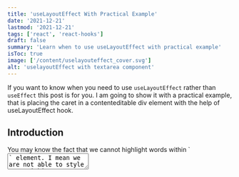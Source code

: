 ```yaml
---
title: 'useLayoutEffect With Practical Example'
date: '2021-12-21'
lastmod: '2021-12-21'
tags: ['react', 'react-hooks']
draft: false
summary: 'Learn when to use useLayoutEffect with practical example'
isToc: true
image: ['/content/uselayouteffect_cover.svg']
alt: 'uselayoutEffect with textarea component'
---
```


If you want to know when you need to use `useLayoutEffect` rather than `useEffect` this post is for you. I am going to show it with a practical example, that is placing the caret in a contenteditable div element with the help of useLayoutEffect hook.

## Introduction

<p> You may know the fact that we cannot highlight words within `<textarea>` element. I mean we are not able to style text within textarea. And if we need such a feature in a React application and if we don't use a 3rd party text editor library like [draft.js](https://draftjs.org/), then we can use `<div contenteditable="true">` that is a div element and it can be editable by user (it does not have to be div element it can be `pre` element or so).</p>
<p> One example why you need **contenteditable** instead of textarea, it is supposed you are building a comment component for your blog site, that is your readers can add comments with this component. And suppose you have some kind of dictionary integration with this comment component, such that while your user types something he or she can see some of unrestricted words or say he/she can see the words written incorrect (without AI) depending on response of the dictionary that you are using.</p>
<p> However in order to use a contenteditable element like a textarea element (thus we can retrieve text data and send it to backend or vice versa) we need to do some extra effort. Because unfortunately a contenteditable element cannot behave exactly as a textarea element.</p>

## Problem

If you have a contenteditable `div` in React application with `dangerouslySetInnerHTML` then you are going to see that your cursor is not at the end of the text but it is at the beginning of the text, and while you type some words, they are written in reverse. In order to fix this we need to place the cursor on every change at the back of the text. And suppose you add some placeCaret logic in your component's code. But this time you are going to face the jumping cursor problem.And to fix that we need to use the `useLayoutEffect` hook.
In fact in this blog first I am going to show how you can create a custom textarea element, that is a simple text editor with an editable div element, and then I am going to show you the **cursor placement problem** I encountered it, and then I am going to show how we can fix it.

In this part we are going to create simple text editor with div contenteditable with inputchange event.

```js {5-9,13} showLineNumbers
import React, { useRef } from 'react'
const TextArea = ({ highlighted, ...rest }) =>
  const editorRef = useRef();

  //onInputChnage callback function
  const handleInputChange = (_) => {
    const editor = editorRef.current
    console.log(editor.innerText)
  }
  return (
    <div
      className="textarea"
      contentEditable
      placeholder="Enter your text here"
      ref={editorRef}
      onInput={handleInputChange}
      spellCheck={false}
      {...rest}
    />
  )
}

export default TextArea
```

For detecting changes inside of an editable element we need to listen `oninput` change event instead of `onchange` event.

### `dangerouslySetInnerHTML`

To keep the component's state in sync, we need to use [`dangerouslySetInnerHTML`](https://reactjs.org/docs/dom-elements.html#dangerouslysetinnerhtml), or you can update value by setting `innerHTML` of `editorRef.current` but it is not a good practice.
In the following code block, I added also the highlighting logic but you don't have to focus on that part, you can find the details of the `utils` functiopn from the source cod that its link in the final code sction:

```js {5,12} showLineNumbers
import React, { useRef, useState } from 'react'
import { getTextSegments, highlightText } from '../utils'
const TextArea = ({ highlighted, ...rest }) => {
  const editorRef = useRef()
  const [lastHtml, setLastHtml] = useState()
  //onInputChnage callback function
  const handleInputChange = (_) => {
    const editor = editorRef.current
    const textSegments = getTextSegments(editor)
    const textContent = textSegments.map(({ text }) => text).join('')
    let html = highlightText(textContent, highlighted) // returns the text with highlighted words
    setLastHtml(html) // sets the html of dangerouslySetInnerHTML
  }
  return (
    <div
      className="textarea"
      contentEditable
      placeholder="Enter your text here"
      ref={editorRef}
      onInput={handleInputChange}
      spellCheck={false}
      dangerouslySetInnerHTML={{ __html: lastHtml }}
      {...rest}
    />
  )
}

export default TextArea
```

If we run our application with the code above we can see that our caret is not behave normal it places at the beginnig of the text and it seems you are writing the words in reverse. See the below gif:

<Accordion title="See Reverse Caret Placement Problem with dangerouslySetInnerHTML">
  <figure className="flex justify-center flex-col items-center">
    <Image
      alt="dangerouslySetInnerHTML weird caret position"
      src="/content/weird_cursor.gif"
      width="506"
      height="239"
    />
    <figcaption className="text-sm italic">
      Weird behaviour of caret after dangerouslySetInnerHTML
    </figcaption>
  </figure>
</Accordion>

### Jumping Caret

In this part I am going to add a place caret helper function, that replaces the caret at the end of the text on every time when contenteditable's html changes... Sounds like we need to use
`useEffect`, right? Let's see:

```js {13,16} showLineNumbers
import React, { useRef, useState, useEffect } from 'react'
import { getTextSegments, highlightText, editCaretPosition } from '../utils'
const TextArea = ({ highlighted, ...rest }) => {
  const editorRef = useRef()
  const [lastHtml, setLastHtml] = useState()
  //onInputChnage callback function
  const handleInputChange = (_) => {
    const editor = editorRef.current
    const textSegments = getTextSegments(editor)
    const textContent = textSegments.map(({ text }) => text).join('')
    let html = highlightText(textContent, highlighted) // returns the text with highlighted words
    setLastHtml(html) // sets the html of dangerouslySetInnerHTML
  }
  useEffect(() => {
    const editor = editorRef.current
    editCaretPosition(editor) //replaces the caret at the end of text
  }, [lastHtml])
  return (
    <div
      className="textarea"
      contentEditable
      placeholder="Enter your text here"
      ref={editorRef}
      onInput={handleInputChange}
      spellCheck={false}
      dangerouslySetInnerHTML={{ __html: lastHtml }}
      {...rest}
    />
  )
}

export default TextArea
```

If we run our application with the code above we can see that caret jumping behaviour:

<Accordion title="See Jumping Caret Problem with useEffect">
  <figure className="flex justify-center flex-col items-center">
    <Image
      alt="jumping caret with useEffect"
      src="/content/jumping_cursor.gif"
      width="506"
      height="239"
    />
    <figcaption className="text-sm italic">Jumping Caret Problem</figcaption>
  </figure>
</Accordion>

### Fix Jumping Caret

In order to fix the jumping caret problem, instead of using `useEffect` hook we are going to use `useLayoutEffect` and voilà there is no juming cursor problem.
Why? because `dangerouslySetInnerHTML` is a DOM mutation and we need to update the caret palce immediately after React performs this DOM mutation in pther words we need to run our `editCaretPlacement` helper function synchronously not asynchronously, and `useEfect` is asynchronous whereas `useLayoutEffect` is synchronous.

```js
// change useEffect to useLayoutEffect
...
  useLayoutEffect(() => {
    const editor = editorRef.current;
    editCaretPosition(editor);
  }, [lastHtml]);
  ...
```

## Conclusion

In this blog I've created a simple text editor component with `<div contenteditable`. And I've shown how to handle the jumping cursor problem. I hope this blog could help you to understand the difference between `useLayoutEffect` and `useEffect`.
You can find the complete code for the custom textarea element that highlights the restricted words, made of `<div contenteditable>` and with `useLayoutEffect` can be found from 👉 [here](https://github.com/definite2/editable-div-with-uselayouteffect)
